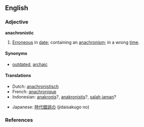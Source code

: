 ==English==

===Adjective===
'''anachronistic'''

# [[erroneous|Erroneous]] in [[date]]; containing an [[anachronism]]; in a wrong [[time]].

====Synonyms====
*[[outdated]], [[archaic]]

====Translations====
{{top}}
*Dutch: [[anachronistisch]]
*French: [[anachronique]]
*Indonesian: [[anakronis]]?, [[anakronistis]]?, [[salah jaman]]?
{{mid}}
*Japanese: [[時代錯誤の]] (jidaisakugo no)
{{bottom}}

===References===
{{R:Century 1911}}
{{R:Webster 1913}}